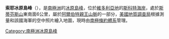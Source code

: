 {{coord|75|44|S|161|50|E|display=title}}

'''索耶冰原島峰'''（{{lang-en|Sawyer Nunatak}}），是[[南極洲|南極洲]]的[[冰原島峰|冰原島峰]]，位於[[維多利亞地|維多利亞地]]的[[斯科特海岸|斯科特海岸]]，處於[[斯蒂芬斯山|斯蒂芬斯山]]東南面6公里，屬於[[阿爾伯特親王山脈|阿爾伯特親王山脈]]的一部分，[[美國地質調查局|美國地質調查局]]根據測量和該國海軍的空中照片繪入地圖，現時由[[南極條約體系|南極條約體系]]管理。

{{DEFAULTSORT:Sawyer Nunatak}}
[[Category:南極洲冰原島峰|Category:南極洲冰原島峰]]


{{ScottCoast-geo-stub}}